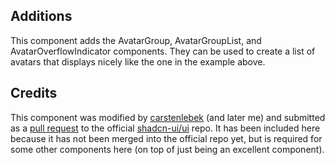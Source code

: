 ## Additions
This component adds the AvatarGroup, AvatarGroupList, and AvatarOverflowIndicator components. They can be used to create a list of avatars that displays nicely like the one in the example above.

## Credits
This component was modified by [carstenlebek](https://github.com/carstenlebek) (and later me) and submitted as a [pull request](https://github.com/shadcn-ui/ui/pull/503) to the official [shadcn-ui/ui](https://github.com/shadcn-ui/ui) repo. It has been included here because it has not been merged into the official repo yet, but is required for some other components here (on top of just being an excellent component).